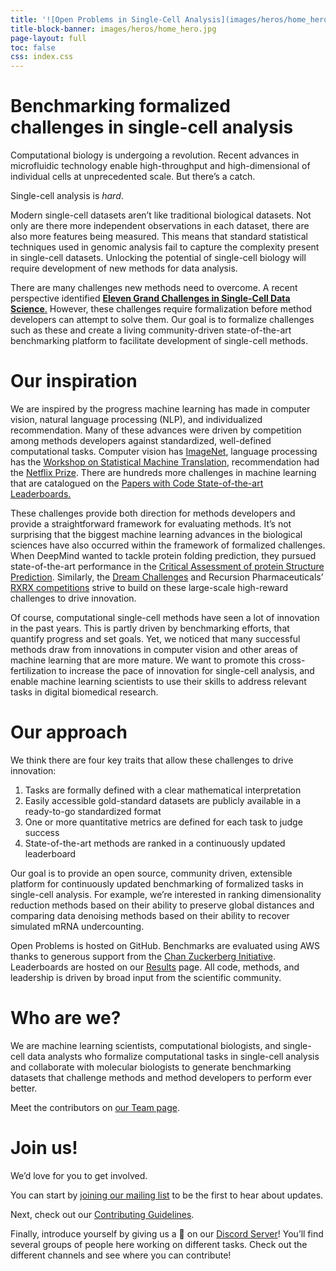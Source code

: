```yaml
---
title: '![Open Problems in Single-Cell Analysis](images/heros/home_hero_text.png){width="80%"}'
title-block-banner: images/heros/home_hero.jpg
page-layout: full
toc: false
css: index.css
---
```


# Benchmarking formalized challenges in single-cell analysis
Computational biology is undergoing a revolution. Recent advances in microfluidic technology enable high-throughput and high-dimensional of individual cells at unprecedented scale. But there's a catch.

Single-cell analysis is _hard_.

Modern single-cell datasets aren't like traditional biological datasets. Not only are there more independent observations in each dataset, there are also more features being measured. This means that standard statistical techniques used in genomic analysis fail to capture the complexity present in single-cell datasets. Unlocking the potential of single-cell biology will require development of new methods for data analysis.

There are many challenges new methods need to overcome. A recent perspective identified [**Eleven Grand Challenges in Single-Cell Data Science**.](https://doi.org/10.1186/s13059-020-1926-6) However, these challenges require formalization before method developers can attempt to solve them. Our goal is to formalize challenges such as these and create a living community-driven state-of-the-art benchmarking platform to facilitate development of single-cell methods.

# Our inspiration

We are inspired by the progress machine learning has made in computer vision, natural language processing (NLP), and individualized recommendation. Many of these advances were driven by competition among methods developers against standardized, well-defined computational tasks. Computer vision has [ImageNet](https://www.image-net.org), language processing has the [Workshop on Statistical Machine Translation](https://www.statmt.org), recommendation had the [Netflix Prize](https://en.wikipedia.org/wiki/Netflix_Prize). There are hundreds more challenges in machine learning that are catalogued on the [Papers with Code State-of-the-art Leaderboards.](https://paperswithcode.com/sota)

These challenges provide both direction for methods developers and provide a straightforward framework for evaluating methods. It's not surprising that the biggest machine learning advances in the biological sciences have also occurred within the framework of formalized challenges. When DeepMind wanted to tackle protein folding prediction, they pursued state-of-the-art performance in the [Critical Assessment of protein Structure Prediction](https://predictioncenter.org/). Similarly, the [Dream Challenges](https://dreamchallenges.org/open-challenges/) and Recursion Pharmaceuticals' [RXRX competitions](https://www.rxrx.ai/) strive to build on these large-scale high-reward challenges to drive innovation.

Of course, computational single-cell methods have seen a lot of innovation in the past years. This is partly driven by benchmarking efforts, that quantify progress and set goals. Yet, we noticed that many successful methods draw from innovations in computer vision and other areas of machine learning that are more mature. We want to promote this cross-fertilization to increase the pace of innovation for single-cell analysis, and enable machine learning scientists to use their skills to address relevant tasks in digital biomedical research.

# Our approach

We think there are four key traits that allow these challenges to drive innovation:  

 1. Tasks are formally defined with a clear mathematical interpretation  
 2. Easily accessible gold-standard datasets are publicly available in a ready-to-go standardized format  
 3. One or more quantitative metrics are defined for each task to judge success  
 4. State-of-the-art methods are ranked in a continuously updated leaderboard  

Our goal is to provide an open source, community driven, extensible platform for continuously updated benchmarking of formalized tasks in single-cell analysis. For example, we're interested in ranking dimensionality reduction methods based on their ability to preserve global distances and comparing data denoising methods based on their ability to recover simulated mRNA undercounting.

Open Problems is hosted on GitHub. Benchmarks are evaluated using AWS thanks to generous support from the [Chan Zuckerberg Initiative](https://chanzuckerberg.com/science/). Leaderboards are hosted on our [Results](/results) page. All code, methods, and leadership is driven by broad input from the scientific community.

# Who are we?
We are machine learning scientists, computational biologists, and single-cell data analysts who formalize computational tasks in single-cell analysis and collaborate with molecular biologists to generate benchmarking datasets that challenge methods and method developers to perform ever better.

Meet the contributors on [our Team page](/team).

# Join us!

We'd love for you to get involved.  

You can start by [joining our mailing list](https://docs.google.com/forms/d/e/1FAIpQLSe90Oky4-1b0HbdLsp5Yqo9juCd2mq-NlGHU9NHRW1ECok1xQ/viewform?usp=sf_link) to be the first to hear about updates.

Next, check out our [Contributing Guidelines](https://github.com/openproblems-bio/openproblems/blob/main/CONTRIBUTING.md).

Finally, introduce yourself by giving us a 👋 on our [Discord Server](https://discord.gg/sDE7cM4PN7)! You'll find several groups of people here working on different tasks. Check out the different channels and see where you can contribute!